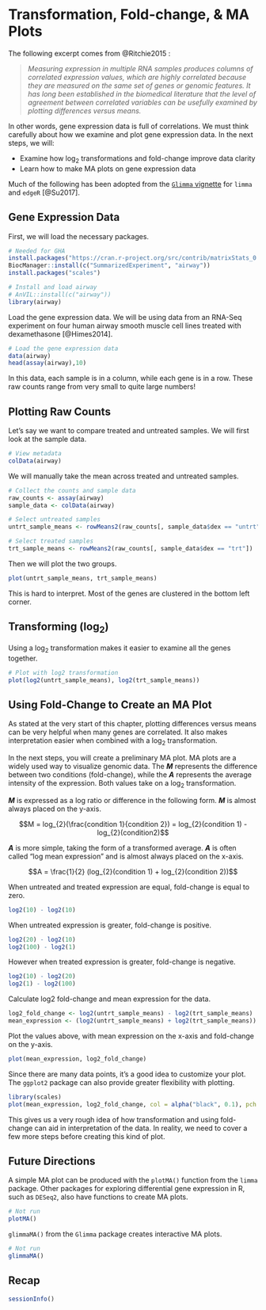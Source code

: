 # Transformation, Fold-change, & MA Plots

The following excerpt comes from @Ritchie2015 :

> _Measuring expression in multiple RNA samples produces columns of correlated expression values, which are highly correlated because they are measured on the same set of genes or genomic features. It has long been established in the biomedical literature that the level of agreement between correlated variables can be usefully examined by plotting differences versus means._

In other words, gene expression data is full of correlations. We must think carefully about how we examine and plot gene expression data. In the next steps, we will:

- Examine how $\log_{2}$ transformations and fold-change improve data clarity
- Learn how to make MA plots on gene expression data

Much of the following has been adopted from the [`Glimma` vignette](https://bioconductor.org/packages/release/bioc/vignettes/Glimma/inst/doc/limma_edger.html) for `limma` and `edgeR` [@Su2017].

## Gene Expression Data

First, we will load the necessary packages.

```r
# Needed for GHA
install.packages("https://cran.r-project.org/src/contrib/matrixStats_0.61.0.tar.gz", repo=NULL, type="source")
BiocManager::install(c("SummarizedExperiment", "airway"))
install.packages("scales")
```

```r
# Install and load airway
# AnVIL::install(c("airway"))
library(airway)
```

Load the gene expression data. We will be using data from an RNA-Seq experiment on four human airway smooth muscle cell lines treated with dexamethasone [@Himes2014].

```r
# Load the gene expression data
data(airway)
head(assay(airway),10)
```

In this data, each sample is in a column, while each gene is in a row. These raw counts range from very small to quite large numbers!

## Plotting Raw Counts

Let's say we want to compare treated and untreated samples. We will first look at the sample data.

```r
# View metadata
colData(airway)
```

We will manually take the mean across treated and untreated samples.

```r
# Collect the counts and sample data
raw_counts <- assay(airway)
sample_data <- colData(airway)

# Select untreated samples
untrt_sample_means <- rowMeans2(raw_counts[, sample_data$dex == "untrt"])

# Select treated samples
trt_sample_means <- rowMeans2(raw_counts[, sample_data$dex == "trt"])
```

Then we will plot the two groups.

```r
plot(untrt_sample_means, trt_sample_means)
```

This is hard to interpret. Most of the genes are clustered in the bottom left corner.

## Transforming ($\log_{2}$)

Using a $\log_{2}$ transformation makes it easier to examine all the genes together.

```r
# Plot with log2 transformation
plot(log2(untrt_sample_means), log2(trt_sample_means))
```

## Using Fold-Change to Create an MA Plot

As stated at the very start of this chapter, plotting differences versus means can be very helpful when many genes are correlated. It also makes interpretation easier when combined with a $\log_{2}$ transformation.

In the next steps, you will create a preliminary MA plot. MA plots are a widely used way to visualize genomic data. The _**M**_ represents the difference between two conditions (fold-change), while the _**A**_ represents the average intensity of the expression. Both values take on a $\log_{2}$ transformation.

_**M**_ is expressed as a log ratio or difference in the following form. _**M**_ is almost always placed on the y-axis.

$$M = log_{2}(\frac{condition 1}{condition 2}) = log_{2}(condition 1) - log_{2}(condition2)$$

_**A**_ is more simple, taking the form of a transformed average. _**A**_ is often called "log mean expression" and is almost always placed on the x-axis.

$$A = \frac{1}{2} (log_{2}(condition 1) + log_{2}(condition 2))$$

When untreated and treated expression are equal, fold-change is equal to zero.

```r
log2(10) - log2(10)
```

When untreated expression is greater, fold-change is positive.

```r
log2(20) - log2(10)
log2(100) - log2(1)
```

However when treated expression is greater, fold-change is negative.

```r
log2(10) - log2(20)
log2(1) - log2(100)
```

Calculate log2 fold-change and mean expression for the data.

```r
log2_fold_change <- log2(untrt_sample_means) - log2(trt_sample_means)
mean_expression <- (log2(untrt_sample_means) + log2(trt_sample_means)) / 2
```

Plot the values above, with mean expression on the x-axis and fold-change on the y-axis.

```r
plot(mean_expression, log2_fold_change)
```

Since there are many data points, it's a good idea to customize your plot. The `ggplot2` package can also provide greater flexibility with plotting.

```r
library(scales)
plot(mean_expression, log2_fold_change, col = alpha("black", 0.1), pch = 16, cex = 0.5)
```

This gives us a very rough idea of how transformation and using fold-change can aid in interpretation of the data. In reality, we need to cover a few more steps before creating this kind of plot.

## Future Directions

A simple MA plot can be produced with the `plotMA()` function from the `limma` package. Other packages for exploring differential gene expression in R, such as `DESeq2`, also have functions to create MA plots.

```r
# Not run
plotMA()
```

`glimmaMA()` from the `Glimma` package creates interactive MA plots.

```r
# Not run
glimmaMA()
```

## Recap

```r
sessionInfo()
```
